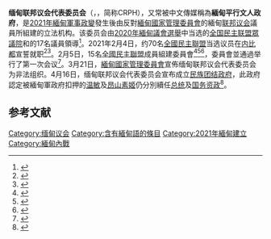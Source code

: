 {{Infobox government agency
| name                 = 缅甸联邦议会代表委员会
| native_name          = {{my|ပြည်ထောင်စုလွှတ်တော် ကိုယ်စားပြုကော်မတီ}}
| native_name_a        = 
| native_name_r        = 
| type                 = 
| seal                 = 
| seal_size            =
| seal_caption         = 
| seal_alt             =
| logo                 = 
| logo_size            =
| logo_caption         = 
| logo_alt             =
| image                = 
| image_size           = 
| image_caption        = 
| image_alt            = 
| formed               = {{Start date and age|2021|02|05}}
| preceding1           = [[联邦议会_(缅甸)|联邦议会]]
| preceding2           = <!-- up to |preceding6= -->
| dissolved            = 
| superseding1         = 
| superseding2         = <!-- up to |superseding6= -->
| agency_type          = 
| jurisdiction         = [[缅甸|缅甸]] (名義上)
| status               = 
| headquarters         = 
| coordinates          = <!-- {{coord|LATITUDE|LONGITUDE|type:landmark_region:US|display=inline,title}} -->
| motto                = 
| employees            = 
| budget               = 
| chief1_name          = 
| chief1_position      = 
| chief2_name          = 
| chief2_position      = <!-- up to |chief9_name= -->
| parent_department    = 
| parent_agency        = 
| parent_agency_type   = <!-- defaults to |type if left blank -->
| child1_agency        = 
| child2_agency        = <!-- up to |child25_agency= -->
| keydocument1         = <!-- up to |keydocument6= -->
| website              = {{url|https://crphmyanmar.org/}}
| agency_id            = 
| map                  = 
| map_size             = 
| map_caption          = 
| map_alt              =
| footnotes            = 
| embed                = 
}}
{{緬甸民主運動}}
'''缅甸联邦议会代表委员会'''（{{Lang-my|ပြည်ထောင်စုလွှတ်တော် ကိုယ်စားပြုကော်မတီ}}，{{Lang-en|Committee Representing Pyidaungsu Hluttaw}}，简称CRPH），又常被中文傳媒稱為'''緬甸平行文人政府'''，是[[2021年緬甸軍事政變|2021年緬甸軍事政變]]發生後由反對[[緬甸國家管理委員會|緬甸國家管理委員會]]的緬甸[[联邦议会_(缅甸)|联邦议会]]議員所組建的立法机构。该委员会由[[2020年緬甸議會選舉|2020年緬甸議會選舉]]中当选的[[全國民主聯盟_(緬甸)|全国民主联盟]][[眾議院_(緬甸)|眾議院]]和{{link-en|民族院 (缅甸)|House of Nationalities|民族院}}的17名議員領導<ref>{{Cite news|date=2021-02-05|title=NLD အမတ် ၁၅ ဦးပါ ပြည်ထောင်စုလွှတ်တော်ကိုယ်စားပြုကော်မတီဖွဲ့စည်း|language=my|work=VOA|url=https://burmese.voanews.com/a/nld-cprh-military-coup-myanmar/5766645.html}}</ref>。2021年2月4日，约70名[[全國民主聯盟_(緬甸)|全國民主聯盟]]当选议员在[[内比都|内比都]]宣誓就职<ref>{{Cite web|title=ပြည်ထောင်စု လွှတ်တော်ကိုယ်စားပြု ကော်မတီကို ကိုယ်စားလှယ် ၁၅ ဦးဖြင့် ဖွဲ့စည်းလိုက်ကြောင်း NLD ပါတီ လွှတ်တော်ကိုယ်စားလှယ်များ ထုတ်ပြန်|url=https://news-eleven.com/article/204086|accessdate=2021-02-09|work=Eleven Media Group Co., Ltd|language=my}}</ref><ref>{{Cite web|title=NLD lawmakers in Nay Pyi Taw defy military, take oath of office|url=https://www.frontiermyanmar.net/en/nld-lawmakers-in-nay-pyi-taw-defy-military-take-oath-of-office/|accessdate=2021-02-06|date=2021-02-04|publisher=Frontier Myanmar}}</ref>。2月5日，15名[[全國民主聯盟_(緬甸)|全國民主聯盟]]成員組建委員會<ref name=":0">{{Cite news|title=ပြည်ထောင်စုလွှတ်တော်ကိုယ်စားပြုကော်မတီက အစိုးရဖွဲ့ဖို့ပြင်|language=my|work=BBC News မြန်မာ|url=https://www.bbc.com/burmese/burma-56000340|accessdate=2021-02-09}}</ref><ref name=":16">{{Cite web|title=Amid Coup, Myanmar's NLD Lawmakers Form Committee to Serve as Legitimate Parliament|url=https://www.irrawaddy.com/news/burma/amid-coup-myanmars-nld-lawmakers-form-committee-serve-legitimate-parliament.html|accessdate=2021-02-08|date=2021-02-08|work=The Irrawaddy|language=en-US}}</ref><ref>{{Cite web|title=Myanmar politicians defy coup, say they are true government|url=https://apnews.com/article/myanmar-coup-politicians-a576dcd73070070877e8d567ec5e8a5c|accessdate=2021-02-06|date=2021-02-05|agency=AP NEWS}}</ref>，委員會並通過{{link-en|Zoom}}举行了第一次会议<ref>{{Cite news|date=2021-02-08|title=After a decade of change in Myanmar, fear of the past drives anti-coup protests|language=en|work=Reuters|url=https://www.reuters.com/article/us-myanmar-politics-past-idUSKBN2A70HI|accessdate=2021-02-08}}</ref>。3月21日，[[緬甸國家管理委員會|緬甸國家管理委員會]]宣佈缅甸联邦议会代表委员会为非法组织。4月16日，缅甸联邦议会代表委员会宣布成立[[緬甸民族團結政府|民族团结政府]]，此政府認定被緬甸軍政府扣押的[[温敏|温敏]]及[[昂山素姬|昂山素姬]]仍分別續任[[缅甸总统|总统]]及[[国务资政_(缅甸)|国务资政]]<ref>{{cite news |title=缅甸联邦议会代表委员会宣布成立民族团结政府，温敏任总统 |url=https://finance.sina.com.cn/tech/2021-04-16/doc-ikmyaawc0085998.shtml}}</ref>。

==参考文献==
{{reflist}}

[[Category:缅甸议会|Category:缅甸议会]]
[[Category:含有緬甸語的條目|Category:含有緬甸語的條目]]
[[Category:2021年緬甸建立|Category:2021年緬甸建立]]
[[Category:緬甸內戰|Category:緬甸內戰]]
